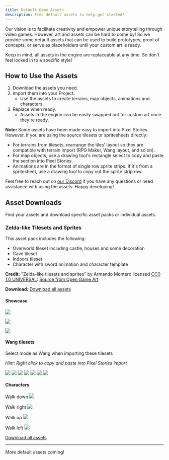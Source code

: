 ```yaml
---
title: Default Game Assets
description: Free default assets to help get started!
---
```



Our vision is to facilitate creativity and empower unique storytelling through video games. However, art and assets can be hard to come by! So we provide some default assets that can be used to build prototypes, proof of concepts, or serve as placeholders until your custom art is ready.

Keep in mind, all assets in the engine are replaceable at any time. So don't feel locked in to a specific style!

## How to Use the Assets

<Steps>

1. Download the assets you need.
2. Import them into your Project. <br/>
   - Use the assets to create terrains, map objects, animations and characters.
3. Replace when ready. <br/>
   - Assets in the engine can be easily swapped out for custom art once they're ready.

</Steps>

**Note:**
Some assets have been made easy to import into Pixel Stories. However, if you are using the source tilesets or spritesheets directly:

- For terrains from tilesets, rearrange the tiles' layout so they are compatible with terrain import (RPG Maker, Wang layout, and so on).
- For map objects, use a drawing tool's rectangle select to copy and paste the section into Pixel Stories.
- Animations are in the format of single row sprite strips. If it's from a spritesheet, use a drawing tool to copy out the sprite strip row.

Feel free to reach out on [our Discord](https://discord.gg/XN9EaUh26g) if you have any questions or need assistance with using the assets. Happy developing!

## Asset Downloads

Find your assets and download specific asset packs or individual assets.

### Zelda-like Tilesets and Sprites

This asset pack includes the following:

- Overworld tileset including castle, houses and some decoration
- Cave tileset
- Indoors tileset
- Character with sword animation and character template

**Credit:** "Zelda-like tilesets and sprites" by Armando Montero licensed [CC0 1.0 UNIVERSAL](http://creativecommons.org/publicdomain/zero/1.0/): [Source from Open Game Art](https://opengameart.org/content/zelda-like-tilesets-and-sprites)

**Download:** [Download all assets](https://api.pixelstories.io/storage/v1/object/public/misc/Zelda-like-tilesets-and-sprites.zip?t=2024-06-20T18%3A50%3A11.954Z)

#### Showcase

![](../../assets/images/preview-zelda.png)

![](../../assets/images/zelda-preview-2.png)

![](../../assets/images/assets-2.png)

#### Wang tilesets

Select mode as Wang when importing these tilesets

_Hint: Right click to copy and paste into Pixel Stories import_

![](../../assets/images/assets-16.png)
![](../../assets/images/assets-17.png)
![](../../assets/images/assets-21.png)
![](../../assets/images/assets-20.png)
![](../../assets/images/assets-19.png)
![](../../assets/images/assets-22.png)
![](../../assets/images/assets-23.png)

#### Characters

Walk down
![](../../assets/images/assets.png)

Walk right
![](../../assets/images/assets-3.png)

Walk up
![](../../assets/images/assets-4.png)

Walk left
![](../../assets/images/assets-5.png)

[Download all assets](https://api.pixelstories.io/storage/v1/object/public/misc/Zelda-like-tilesets-and-sprites.zip?t=2024-06-20T18%3A50%3A11.954Z)

---

More default assets coming!
